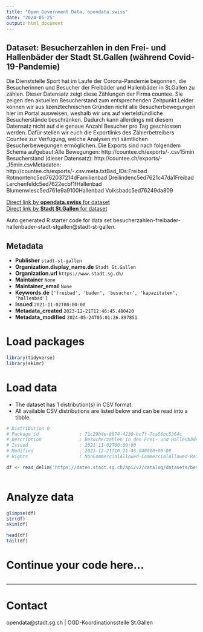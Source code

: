 ```yaml
---
title: "Open Government Data, opendata.swiss"
date: "2024-05-25"
output: html_document
---
```


## Dataset: Besucherzahlen in den Frei- und Hallenbäder der Stadt St.Gallen (während Covid-19-Pandemie)

Die Dienststelle Sport hat im Laufe der Corona-Pandemie begonnen, die Besucherinnen und Besucher der Freibäder und Hallenbäder in St.Gallen zu zählen. Dieser Datensatz zeigt diese Zählungen der Firma countee. Sie zeigen den aktuellen Besucherstand zum entsprechenden Zeitpunkt.Leider können wir aus lizenztechnischen Gründen nicht alle Besucherbewegungen hier im Portal ausweisen, weshalb wir uns auf viertelstündliche Besucherstände beschränken. Dadurch kann allerdings mit diesem Datensatz nicht auf die genaue Anzahl Besucher pro Tag geschlossen werden. Dafür stellen wir euch die Exportlinks des Zählerbetreibers Countee zur Verfügung, welche Analysen mit sämtlichen Besucherbewegungen ermöglichen. Die Exports sind nach folgendem Schema aufgebaut:Alle Bewegungen: http://countee.ch/exports/-.csv15min Besucherstand (dieser Datensatz): http://countee.ch/exports/-_15min.csvMetadaten: http://countee.ch/exports/-.csv.meta.txtBad_IDs:Freibad Rotmontenc5ed762037214dFamilienbad Dreilindenc5ed7621c47da1Freibad Lerchenfeldc5ed7622ecbf1fHallenbad Blumenwiesc5ed761e9a9100Hallenbad Volksbadc5ed76249da809

[Direct link by **opendata.swiss** for dataset](https://opendata.swiss/de/dataset/besucherzahlen-in-den-frei-und-hallenbader-der-stadt-st-gallen-wahrend-covid-19-pandemie)<br>
[Direct link by **Stadt St.Gallen** for dataset](https://daten.stadt.sg.ch/explore/dataset/besucherzahlen-freibader-hallenbader-stadt-stgallen/)

Auto generated R starter code for data set besucherzahlen-freibader-hallenbader-stadt-stgallen@stadt-st-gallen.

## Metadata

- **Publisher** `stadt-st-gallen`
- **Organization.display_name.de** `Stadt St.Gallen`
- **Organization.url** `https://www.stadt.sg.ch/`
- **Maintainer** `None`
- **Maintainer_email** `None`
- **Keywords.de** `['freibad', 'bader', 'besucher', 'kapazitaten', 'hallenbad']`
- **Issued** `2021-11-02T00:00:00`
- **Metadata_created** `2023-12-21T12:46:45.480420`
- **Metadata_modified** `2024-05-24T05:01:26.897851`


# Load packages

```r

library(tidyverse)
library(skimr)

```

# Load data

-   The dataset has 1 distribution(s) in CSV format.
-   All available CSV distributions are listed below and can be read into a tibble.

```r

# Distribution 0
# Package_id               : 71c29b4e-8874-4230-bc7f-7ca56bc5364c
# Description              : Besucherzahlen in den Frei- und Hallenbäder der Stadt St.Gallen (während Covid-19-Pandemie) (csv)
# Issued                   : 2021-11-02T00:00:00
# Modified                 : 2023-12-21T10:21:46.040000+00:00
# Rights                   : NonCommercialAllowed-CommercialAllowed-ReferenceRequired

df <- read_delim('https://daten.stadt.sg.ch/api/v2/catalog/datasets/besucherzahlen-freibader-hallenbader-stadt-stgallen/exports/csv')



```

# Analyze data

```r

glimpse(df)
str(df)
skim(df)

head(df)
tail(df)

```

# Continue your code here...

```r

```

------------------------------------------------------------------------

# Contact

opendata@stadt.sg.ch | OGD-Koordinationsstelle St.Gallen
